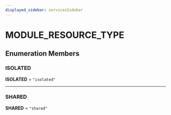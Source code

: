 ```yaml
---
displayed_sidebar: servicesSidebar
---
```



# MODULE\_RESOURCE\_TYPE

## Enumeration Members

### ISOLATED

 **ISOLATED** = `"isolated"`

___

### SHARED

 **SHARED** = `"shared"`
